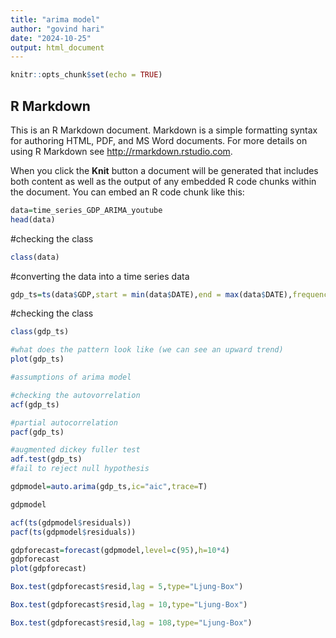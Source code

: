---
title: "arima model"
author: "govind hari"
date: "2024-10-25"
output: html_document
---

```{r setup, include=FALSE}
knitr::opts_chunk$set(echo = TRUE)
```

## R Markdown

This is an R Markdown document. Markdown is a simple formatting syntax for authoring HTML, PDF, and MS Word documents. For more details on using R Markdown see <http://rmarkdown.rstudio.com>.

When you click the **Knit** button a document will be generated that includes both content as well as the output of any embedded R code chunks within the document. You can embed an R code chunk like this:

```{r}
data=time_series_GDP_ARIMA_youtube
head(data)
```
#checking the class
```{r}
class(data)
```
#converting the data into a time series data
```{r}
gdp_ts=ts(data$GDP,start = min(data$DATE),end = max(data$DATE),frequency = 4)
```
#checking the class
```{r}
class(gdp_ts)
```
```{r}
#what does the pattern look like (we can see an upward trend)
plot(gdp_ts)
```
```{r}
#assumptions of arima model

```

```{r}
#checking the autovorrelation
acf(gdp_ts)
```
```{r}
#partial autocorrelation
pacf(gdp_ts)
```
```{r}
#augmented dickey fuller test
adf.test(gdp_ts)
#fail to reject null hypothesis
```
```{r}
gdpmodel=auto.arima(gdp_ts,ic="aic",trace=T)
```
```{r}
gdpmodel
```
```{r}
acf(ts(gdpmodel$residuals))
pacf(ts(gdpmodel$residuals))
```
```{r}
gdpforecast=forecast(gdpmodel,level=c(95),h=10*4)
gdpforecast
plot(gdpforecast)
```
```{r}
Box.test(gdpforecast$resid,lag = 5,type="Ljung-Box")
```
```{r}
Box.test(gdpforecast$resid,lag = 10,type="Ljung-Box")
```
```{r}
Box.test(gdpforecast$resid,lag = 108,type="Ljung-Box")
```



















